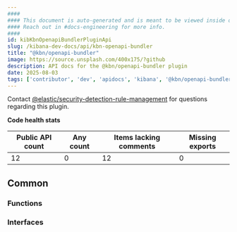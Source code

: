 ```yaml
---
####
#### This document is auto-generated and is meant to be viewed inside our experimental, new docs system.
#### Reach out in #docs-engineering for more info.
####
id: kibKbnOpenapiBundlerPluginApi
slug: /kibana-dev-docs/api/kbn-openapi-bundler
title: "@kbn/openapi-bundler"
image: https://source.unsplash.com/400x175/?github
description: API docs for the @kbn/openapi-bundler plugin
date: 2025-08-03
tags: ['contributor', 'dev', 'apidocs', 'kibana', '@kbn/openapi-bundler']
---
```




Contact [@elastic/security-detection-rule-management](https://github.com/orgs/elastic/teams/security-detection-rule-management) for questions regarding this plugin.

**Code health stats**

| Public API count  | Any count | Items lacking comments | Missing exports |
|-------------------|-----------|------------------------|-----------------|
| 12 | 0 | 12 | 0 |

## Common

### Functions
<DocDefinitionList data={kbnOpenapiBundlerObj.common.functions}/>

### Interfaces
<DocDefinitionList data={kbnOpenapiBundlerObj.common.interfaces}/>

